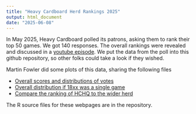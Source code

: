 ```yaml
---
title: "Heavy Cardboard Herd Rankings 2025"
output: html_document
date: "2025-06-08"
---
```


In May 2025, Heavy Cardboard polled its patrons, asking them to rank their top 50 games. We got 140 responses. The overall rankings were revealed and discussed in a [youtube episode](https://www.youtube.com/watch?v=OmNY9n6e8DM&t=199s).  We put the data from the poll into this github repository, so other folks could take a look if they wished.

Martin Fowler did some plots of this data, sharing the following files

- [Overall scores and distributions of votes](hc-2025.html)
- [Overall distribution if 18xx was a single game](hc-2025-18xx.html)
- [Compare the ranking of HCHQ to the wider herd](hc-2025-hchq.html)

The R source files for these webpages are in the repository.
